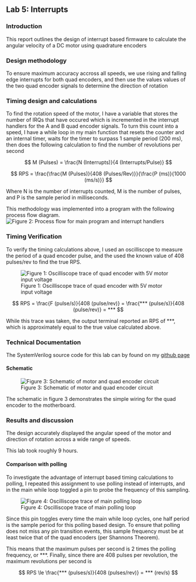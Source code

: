 ## Lab 5: Interrupts

### Introduction
This report outlines the design of interrupt based firmware to calculate the angular velocity of a DC motor using quadrature encoders 

### Design methodology
To ensure maximum accuracy accross all speeds, we use rising and falling edge interrupts for both quad encoders, and then use the values values of the two quad encoder signals to determine the 
direction of rotation

### Timing design and calculations
To find the rotation speed of the motor, I have a variable that stores the number of IRQs that have occured which is incremented in the interrupt handlers for the A and B quad encoder signals. 
To turn this count into a speed, I have a while loop in my main function that resets the counter and an internal timer, waits for the timer to surpass 1 sample period (200 ms), then does the following 
calculation to find the number of revolutions per second

$$
M (Pulses) = \frac{N (Interrupts)}{4 (Interrupts/Pulse)} 
$$

$$
RPS = \frac{\frac{M (Pulses)}{408 (Pulses/Rev)}}{\frac{P (ms)}{1000 (ms/s)}}
$$

Where N is the number of interrupts counted, M is the number of pulses, and P is the sample period in milliseconds.

This methodology was implemented into a program with the following process flow diagram.
![Figure 2: Process flow for main program and interrupt handlers](process_flow.jpg)

### Timing Verification
To verify the timing calculations above, I used an oscilliscope to measure the period of a quad encoder pulse, and the used the known value of 408 pulses/rev to find the true RPS. 

![Figure 1: Oscilliscope trace of quad encoder with 5V motor input voltage](images/single_quad_trace.jpg)

$$
RPS = \frac{F (pulse/s)}{408 (pulse/rev)} = \frac{*** (pulse/s)}{408 (pulse/rev)} = ***
$$

While this trace was taken, the output terminal reported an RPS of ***, which is approximately equal to the true value calculated above.

### Technical Documentation
The SystemVerilog source code for this lab can by found on my [github page](https://www.github.com/coreyqh/hmc-e155-lab5)

#### Schematic
![Figure 3: Schematic of motor and quad encoder circuit](images/schematic.jpg)

The schematic in figure 3 demonstrates the simple wiring for the quad encoder to the motherboard.

### Results and discussion

The design accurately displayed the angular speed of the motor and direction of rotation across a wide range of speeds. 

This lab took roughly 9 hours.

#### Comparison with polling

To investigate the advantage of interrupt based timing calculations to polling, I repeated this assignment to use polling instead of interrupts, and in the main while loop toggled a pin to probe the
frequency of this sampling. 

![Figure 4: Oscilliscope trace of main polling loop](images/polling_trace.jpg)

Since this pin toggles every time the main while loop cycles, one half period is the sample period for this polling based design. To ensure that polling does not miss any pin transition events, 
this sample frequency must be at least twice that of the quad encoders (per Shannons Theorem).

This means that the maximum pulses per second is 2 times the polling frequency, or ***. Finally, since there are 408 pulses per revolution, the maximum revolutions per second is 

$$
RPS \le \frac{*** (pulses/s)}{408 (pulses/rev)} = *** (rev/s)
$$


